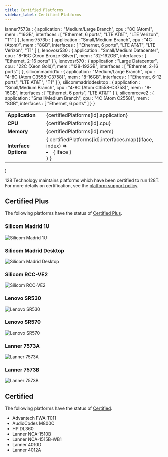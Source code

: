 ```yaml
---
title: Certified Platforms
sidebar_label: Certified Platforms
---
```


  lanner7573a : {
    application : "Medium/Large Branch",
    cpu : "8C (Atom)",
    mem : "16GB",
    interfaces : [
      "Ethernet, 6 ports",
      "LTE AT&T",
      "LTE Verizon",
      "T1"
    ]
  },
  lanner7573b : {
    application : "Small/Medium Branch",
    cpu : "4C (Atom)",
    mem : "8GB",
    interfaces : [
      "Ethernet, 6 ports",
      "LTE AT&T",
      "LTE Verizon",
      "T1"
    ]
  },
  lenovosr530 : {
    application : "Small/Medium Datacenter",
    cpu : "8-16C (Xeon Bronze-Silver)",
    mem : "32-192GB",
    interfaces : [
      "Ethernet, 2-16 ports"
    ]
  },
  lenovosr570 : {
    application : "Large Datacenter",
    cpu : "22C (Xeon Gold)",
    mem : "128-192GB",
    interfaces : [
      "Ethernet, 2-16 ports"
    ]
  },
  silicommadrid1u : {
    application : "Medium/Large Branch",
    cpu : "4-8C (Atom C3558-C3758)",
    mem : "8-16GB",
    interfaces : [
      "Ethernet, 6-12 ports",
      "LTE AT&T",
      "T1"
    ]
  },
  silicommadriddesktop : {
    application : "Small/Medium Branch",
    cpu : "4-8C (Atom C3558-C3758)",
    mem : "8-16GB",
    interfaces : [
      "Ethernet, 6 ports",
      "LTE AT&T"
    ]
  },
  silicomrccve2 : {
    application : "Small/Medium Branch",
    cpu : "4C (Atom C2558)",
    mem : "8GB",
    interfaces : [
      "Ethernet, 6 ports"
    ]
  }
}

  <table>
    <tbody>
      <tr>
        <td><b>Application</b></td>
        <td>{certifiedPlatforms[id].application}</td>
      </tr>
      <tr>
        <td><b>CPU</b></td>
          <td>{certifiedPlatforms[id].cpu}</td>
      </tr>
      <tr>
        <td><b>Memory</b></td>
        <td>{certifiedPlatforms[id].mem}</td>
      </tr>  
      <tr>
        <td><b>Interface Options</b></td>
        <td>{ certifiedPlatforms[id].interfaces.map((iface, index) => <li key={index}>{ iface }</li>) }</td>
      </tr>
    </tbody>
  </table>
)

128 Technology maintains platforms which have been certified to run 128T. For more details on certification, see the [platform support policy](about_supported_platforms.md#128t-certification-program).

## Certified Plus

The following platforms have the status of [Certified Plus](about_supported_platforms.md#128t-certified-plus-platform).

### Silicom Madrid 1U

![Silicom Madrid 1U](/img/about_certified_platforms_silicommadrid1u.png)

<Platform id="silicommadrid1u"></Platform>

### Silicom Madrid Desktop

![Silicom Madrid Desktop](/img/about_certified_platforms_silicommadriddesktop.png)

<Platform id="silicommadriddesktop"></Platform>

### Silicom RCC-VE2

![Silicom RCC-VE2](/img/about_certified_platforms_silicomrccve2.png)

<Platform id="silicomrccve2"></Platform>

### Lenovo SR530

![Lenovo SR530](/img/about_certified_platforms_lenovosr530.png)

<Platform id="lenovosr530"></Platform>

### Lenovo SR570

![Lenovo SR570](/img/about_certified_platforms_lenovosr570.png)

<Platform id="lenovosr570"></Platform>

### Lanner 7573A

![Lanner 7573A](/img/about_certified_platforms_lanner7573a.png)

<Platform id="lanner7573a"></Platform>

### Lanner 7573B

![Lanner 7573B](/img/about_certified_platforms_lanner7573b.png)

<Platform id="lanner7573b"></Platform>

## Certified

The following platforms have the status of [Certified](about_supported_platforms.md#128t-certified-platform).

* Advantech FWA-T011
* AudioCodes M800C
* HP DL360
* Lanner NCA-1510B
* Lanner NCA-1515B-WB1
* Lanner 4010D
* Lanner 4012A